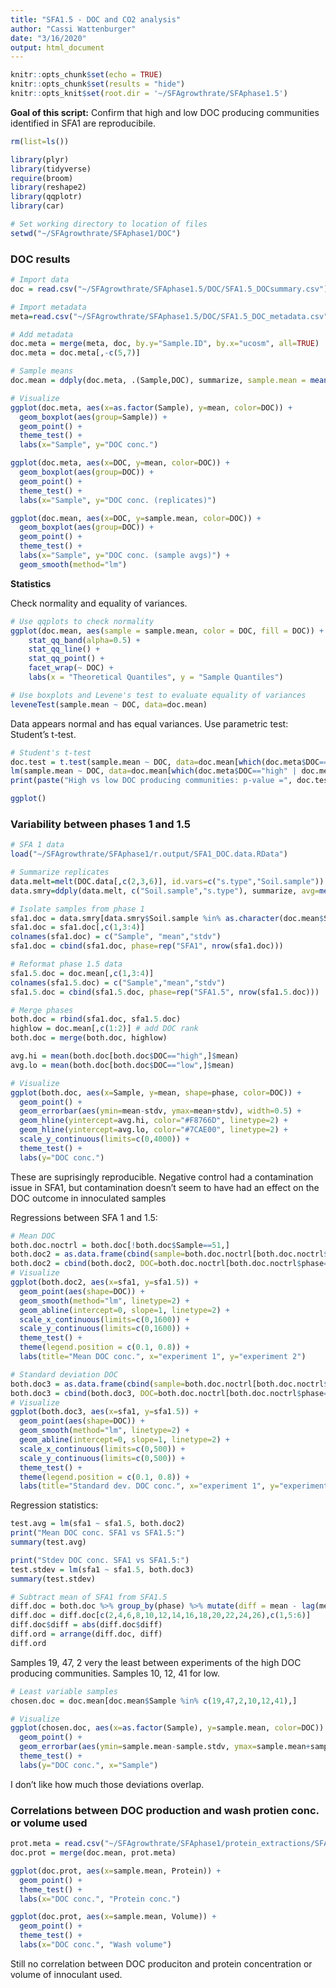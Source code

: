 ```yaml
---
title: "SFA1.5 - DOC and CO2 analysis"
author: "Cassi Wattenburger"
date: "3/16/2020"
output: html_document
---
```


```r
knitr::opts_chunk$set(echo = TRUE)
knitr::opts_chunk$set(results = "hide")
knitr::opts_knit$set(root.dir = '~/SFAgrowthrate/SFAphase1.5')
```

**Goal of this script:** Confirm that high and low DOC producing communities identified in SFA1 are reproducibile.

```r
rm(list=ls())

library(plyr)
library(tidyverse)
require(broom)
library(reshape2)
library(qqplotr)
library(car)

# Set working directory to location of files
setwd("~/SFAgrowthrate/SFAphase1/DOC")
```
### DOC results

```r
# Import data
doc = read.csv("~/SFAgrowthrate/SFAphase1.5/DOC/SFA1.5_DOCsummary.csv")

# Import metadata
meta=read.csv("~/SFAgrowthrate/SFAphase1.5/DOC/SFA1.5_DOC_metadata.csv")

# Add metadata
doc.meta = merge(meta, doc, by.y="Sample.ID", by.x="ucosm", all=TRUE)
doc.meta = doc.meta[,-c(5,7)]

# Sample means
doc.mean = ddply(doc.meta, .(Sample,DOC), summarize, sample.mean = mean(mean), sample.stdv = sd(mean))
```

```r
# Visualize
ggplot(doc.meta, aes(x=as.factor(Sample), y=mean, color=DOC)) +
  geom_boxplot(aes(group=Sample)) +
  geom_point() +
  theme_test() +
  labs(x="Sample", y="DOC conc.")

ggplot(doc.meta, aes(x=DOC, y=mean, color=DOC)) +
  geom_boxplot(aes(group=DOC)) +
  geom_point() +
  theme_test() +
  labs(x="Sample", y="DOC conc. (replicates)")

ggplot(doc.mean, aes(x=DOC, y=sample.mean, color=DOC)) +
  geom_boxplot(aes(group=DOC)) +
  geom_point() +
  theme_test() +
  labs(x="Sample", y="DOC conc. (sample avgs)") +
  geom_smooth(method="lm")
```

**Statistics**

Check normality and equality of variances.

```r
# Use qqplots to check normality
ggplot(doc.mean, aes(sample = sample.mean, color = DOC, fill = DOC)) +
    stat_qq_band(alpha=0.5) +
    stat_qq_line() +
    stat_qq_point() +
    facet_wrap(~ DOC) +
    labs(x = "Theoretical Quantiles", y = "Sample Quantiles")

# Use boxplots and Levene's test to evaluate equality of variances
leveneTest(sample.mean ~ DOC, data=doc.mean)
```

Data appears normal and has equal variances. Use parametric test: Student's t-test.

```r
# Student's t-test
doc.test = t.test(sample.mean ~ DOC, data=doc.mean[which(doc.meta$DOC=="high" | doc.meta$DOC=="low"),])
lm(sample.mean ~ DOC, data=doc.mean[which(doc.meta$DOC=="high" | doc.meta$DOC=="low"),])
print(paste("High vs low DOC producing communities: p-value =", doc.test$p.value))

ggplot()
```

### Variability between phases 1 and 1.5

```r
# SFA 1 data
load("~/SFAgrowthrate/SFAphase1/r.output/SFA1_DOC.data.RData")

# Summarize replicates
data.melt=melt(DOC.data[,c(2,3,6)], id.vars=c("s.type","Soil.sample"))
data.smry=ddply(data.melt, c("Soil.sample","s.type"), summarize, avg=mean(value), stdv=sd(value))

# Isolate samples from phase 1
sfa1.doc = data.smry[data.smry$Soil.sample %in% as.character(doc.mean$Sample),]
sfa1.doc = sfa1.doc[,c(1,3:4)]
colnames(sfa1.doc) = c("Sample", "mean","stdv")
sfa1.doc = cbind(sfa1.doc, phase=rep("SFA1", nrow(sfa1.doc)))

# Reformat phase 1.5 data
sfa1.5.doc = doc.mean[,c(1,3:4)]
colnames(sfa1.5.doc) = c("Sample","mean","stdv")
sfa1.5.doc = cbind(sfa1.5.doc, phase=rep("SFA1.5", nrow(sfa1.5.doc)))

# Merge phases
both.doc = rbind(sfa1.doc, sfa1.5.doc)
highlow = doc.mean[,c(1:2)] # add DOC rank
both.doc = merge(both.doc, highlow)

avg.hi = mean(both.doc[both.doc$DOC=="high",]$mean)
avg.lo = mean(both.doc[both.doc$DOC=="low",]$mean)

# Visualize
ggplot(both.doc, aes(x=Sample, y=mean, shape=phase, color=DOC)) +
  geom_point() +
  geom_errorbar(aes(ymin=mean-stdv, ymax=mean+stdv), width=0.5) +
  geom_hline(yintercept=avg.hi, color="#F8766D", linetype=2) +
  geom_hline(yintercept=avg.lo, color="#7CAE00", linetype=2) +
  scale_y_continuous(limits=c(0,4000)) +
  theme_test() +
  labs(y="DOC conc.")
```

These are suprisingly reproducible. Negative control had a contamination issue in SFA1, but contamination doesn't seem to have had an effect on the DOC outcome in innoculated samples

Regressions between SFA 1 and 1.5:

```r
# Mean DOC
both.doc.noctrl = both.doc[!both.doc$Sample==51,]
both.doc2 = as.data.frame(cbind(sample=both.doc.noctrl[both.doc.noctrl$phase=="SFA1",]$Sample, sfa1=both.doc.noctrl[both.doc.noctrl$phase=="SFA1",]$mean, sfa1.5=both.doc.noctrl[both.doc.noctrl$phase=="SFA1.5",]$mean))
both.doc2 = cbind(both.doc2, DOC=both.doc.noctrl[both.doc.noctrl$phase=="SFA1",]$DOC) # not sure why I couldn't put this in above
# Visualize
ggplot(both.doc2, aes(x=sfa1, y=sfa1.5)) +
  geom_point(aes(shape=DOC)) +
  geom_smooth(method="lm", linetype=2) +
  geom_abline(intercept=0, slope=1, linetype=2) +
  scale_x_continuous(limits=c(0,1600)) +
  scale_y_continuous(limits=c(0,1600)) +
  theme_test() +
  theme(legend.position = c(0.1, 0.8)) +
  labs(title="Mean DOC conc.", x="experiment 1", y="experiment 2")

# Standard deviation DOC
both.doc3 = as.data.frame(cbind(sample=both.doc.noctrl[both.doc.noctrl$phase=="SFA1",]$Sample, sfa1=both.doc.noctrl[both.doc.noctrl$phase=="SFA1",]$stdv, sfa1.5=both.doc.noctrl[both.doc.noctrl$phase=="SFA1.5",]$stdv))
both.doc3 = cbind(both.doc3, DOC=both.doc.noctrl[both.doc.noctrl$phase=="SFA1",]$DOC)
# Visualize
ggplot(both.doc3, aes(x=sfa1, y=sfa1.5)) +
  geom_point(aes(shape=DOC)) +
  geom_smooth(method="lm", linetype=2) +
  geom_abline(intercept=0, slope=1, linetype=2) +
  scale_x_continuous(limits=c(0,500)) +
  scale_y_continuous(limits=c(0,500)) +
  theme_test() +
  theme(legend.position = c(0.1, 0.8)) +
  labs(title="Standard dev. DOC conc.", x="experiment 1", y="experiment 2")

```

Regression statistics:

```r
test.avg = lm(sfa1 ~ sfa1.5, both.doc2)
print("Mean DOC conc. SFA1 vs SFA1.5:")
summary(test.avg)

print("Stdev DOC conc. SFA1 vs SFA1.5:")
test.stdev = lm(sfa1 ~ sfa1.5, both.doc3)
summary(test.stdev)
```


```r
# Subtract mean of SFA1 from SFA1.5
diff.doc = both.doc %>% group_by(phase) %>% mutate(diff = mean - lag(mean, default=first(mean)))
diff.doc = diff.doc[c(2,4,6,8,10,12,14,16,18,20,22,24,26),c(1,5:6)]
diff.doc$diff = abs(diff.doc$diff)
diff.ord = arrange(diff.doc, diff)
diff.ord
```

Samples 19, 47, 2 very the least between experiments of the high DOC producing communities. Samples 10, 12, 41 for low.

```r
# Least variable samples
chosen.doc = doc.mean[doc.mean$Sample %in% c(19,47,2,10,12,41),]

# Visualize
ggplot(chosen.doc, aes(x=as.factor(Sample), y=sample.mean, color=DOC)) +
  geom_point() +
  geom_errorbar(aes(ymin=sample.mean-sample.stdv, ymax=sample.mean+sample.stdv), width=0.5) +
  theme_test() +
  labs(y="DOC conc.", x="Sample")
```

I don't like how much those deviations overlap.

### Correlations between DOC production and wash protien conc. or volume used

```r
prot.meta = read.csv("~/SFAgrowthrate/SFAphase1/protein_extractions/SFA1_washprotein_metadata.csv")
doc.prot = merge(doc.mean, prot.meta)

ggplot(doc.prot, aes(x=sample.mean, Protein)) +
  geom_point() +
  theme_test() +
  labs(x="DOC conc.", "Protein conc.")

ggplot(doc.prot, aes(x=sample.mean, Volume)) +
  geom_point() +
  theme_test() +
  labs(x="DOC conc.", "Wash volume")
```

Still no correlation between DOC produciton and protein concentration or volume of innoculant used.
